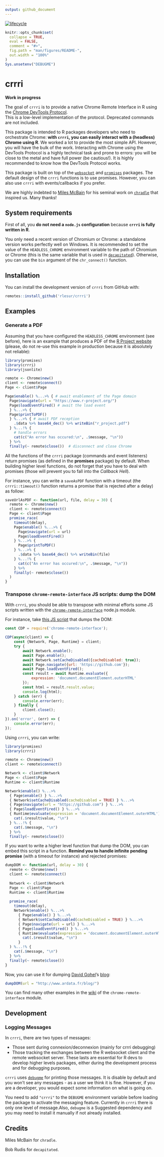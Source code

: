 ```yaml
---
output: github_document
---
```


<!-- README.md is generated from README.Rmd. Please edit that file -->
[![lifecycle](https://img.shields.io/badge/lifecycle-experimental-orange.svg)](https://www.tidyverse.org/lifecycle/#experimental)

```r
knitr::opts_chunk$set(
  collapse = TRUE,
  eval = FALSE,
  comment = "#>",
  fig.path = "man/figures/README-",
  out.width = "100%"
)
Sys.unsetenv("DEBUGME")
```
# crrri

**Work in progress**

The goal of `crrri` is to provide a native Chrome Remote Interface in R using the [Chrome DevTools Protocol](https://chromedevtools.github.io/devtools-protocol/).  
This is a low-level implementation of the protocol. Deprecated commands are not included.  

This package is intended to R packages developers who need to orchestrate Chrome: **with `crrri`, you can easily interact with a (headless) Chrome using R**. We worked a lot to provide the most simple API. However, you will have the bulk of the work. Interacting with Chrome using the DevTools Protocol is a highly technical task and prone to errors: you will be close to the metal and have full power (be cautious!). It is highly recommended to know how the DevTools Protocol works.

This package is built on top of the [`websocket`](https://github.com/rstudio/websocket) and [`promises`](https://cran.r-project.org/package=promises) packages. The default design of the `crrri` functions is to use promises. However, you can also use `crrri` with events/callbacks if you prefer. 

We are highly indebted to [Miles McBain](https://github.com/milesmcbain) for his seminal work on [`chradle`](https://github.com/milesmcbain/chradle) that inspired us. Many thanks!

## System requirements

First of all, you **do not need a `node.js` configuration** because **`crrri` is fully written in R**.  

You only need a recent version of Chromium or Chrome: a standalone version works perfectly well on Windows. It is recommended to set the value of the `HEADLESS_CHROME` environment variable to the path of Chromium or Chrome (this is the same variable that is used in [`decapitated`](https://github.com/hrbrmstr/decapitated)). Otherwise, you can use the `bin` argument of the `chr_connect()` function.

## Installation

You can install the development version of `crrri` from GitHub with:

```r
remotes::install_github('rlesur/crrri')
```

## Examples

### Generate a PDF

Assuming that you have configured the `HEADLESS_CHROME` environment (see before), here is an example that produces a PDF of the [R Project website](https://www.r-project.org/) (please, do not re-use this example in production because it is absolutely not reliable): 

```r
library(promises)
library(crrri)
library(jsonlite)

remote <- Chrome$new() 
client <- remote$connect()
Page <- client$Page

Page$enable() %...>% { # await enablement of the Page domain
  Page$navigate(url = "https://www.r-project.org/") 
  Page$loadEventFired() # await the load event
  } %...>% {
  Page$printToPDF() 
  } %...>% { # await PDF reception
    .$data %>% base64_dec() %>% writeBin("r_project.pdf") 
  } %...!% {
    # handle errors
    cat(c("An error has occured:\n", .$message, "\n")) 
  } %>%
  finally(~ remote$close())  # disconnect and close Chrome
```

All the functions of the `crrri` package (commands and event listeners) return promises (as defined in the **promises** package) by default. When building higher level functions, do not forget that you have to deal with promises (those will prevent you to fall into the _Callback Hell_).

For instance, you can write a `saveAsPDF` function with a timeout (the `crrri::timeout()` function returns a promise that is rejected after a delay) as follow:

```r
saveUrlAsPDF <- function(url, file, delay = 30) {
  remote <- Chrome$new()
  client <- remote$connect()
  Page <- client$Page  
  promise_race(
    timeout(delay),
    Page$enable() %...>% {
      Page$navigate(url = url)
      Page$loadEventFired()
    } %...>% { 
      Page$printToPDF() 
    } %...>% { 
      .$data %>% base64_dec() %>% writeBin(file) 
    } %...!% {
      cat(c("An error has occured:\n", .$message, "\n")) 
    } %>%
    finally(~ remote$close())
  )
}
```

### Transpose `chrome-remote-interface` JS scripts: dump the DOM

With `crrri`, you should be able to transpose with minimal efforts some JS scripts written with the [`chrome-remote-interface`](https://github.com/cyrus-and/chrome-remote-interface) node.js module.

For instance, take [this JS script](https://github.com/cyrus-and/chrome-remote-interface/wiki/Dump-HTML-after-page-load) that dumps the DOM:

```js
const CDP = require('chrome-remote-interface');

CDP(async(client) => {
    const {Network, Page, Runtime} = client;
    try {
        await Network.enable();
        await Page.enable();
        await Network.setCacheDisabled({cacheDisabled: true});
        await Page.navigate({url: 'https://github.com'});
        await Page.loadEventFired();
        const result = await Runtime.evaluate({
            expression: 'document.documentElement.outerHTML'
        });
        const html = result.result.value;
        console.log(html);
    } catch (err) {
        console.error(err);
    } finally {
        client.close();
    }
}).on('error', (err) => {
    console.error(err);
});
```

Using `crrri`, you can write:

```r
library(promises)
library(crrri)

remote <- Chrome$new()
client <- remote$connect()

Network <- client$Network
Page <- client$Page
Runtime <- client$Runtime

Network$enable() %...>% 
  { Page$enable() } %...>%
  { Network$setCacheDisabled(cacheDisabled = TRUE) } %...>%
  { Page$navigate(url = "https://github.com") } %...>% 
  { Page$loadEventFired() } %...>%
  { Runtime$evaluate(expression = 'document.documentElement.outerHTML') } %...>% {
    cat(.$result$value, "\n") 
  } %...!% {
    cat(.$message, "\n") 
  } %>%
  finally(~ remote$close())
```

If you want to write a higher level function that dump the DOM, you can embed this script in a function. **Remind you to handle infinite pending promise** (with a timeout for instance) and rejected promises:

```r
dumpDOM <- function(url, delay = 30) {
  remote <- Chrome$new()
  client <- remote$connect()
  
  Network <- client$Network
  Page <- client$Page
  Runtime <- client$Runtime
  
  promise_race(
    timeout(delay),
    Network$enable() %...>% 
      { Page$enable() } %...>%
      { Network$setCacheDisabled(cacheDisabled = TRUE) } %...>%
      { Page$navigate(url = url) } %...>% 
      { Page$loadEventFired() } %...>%
      { Runtime$evaluate(expression = 'document.documentElement.outerHTML') } %...>% {
        cat(.$result$value, "\n") 
      }
  ) %...!% {
    cat(.$message, "\n") 
  } %>%
  finally(~ remote$close())
}
```

Now, you can use it for dumping [David Gohel](https://github.com/davidgohel)'s [blog](http://www.ardata.fr/blog/):

```r
dumpDOM(url = "http://www.ardata.fr/blog/")
```

You can find many other examples in the [wiki](https://github.com/cyrus-and/chrome-remote-interface/wiki) of the `chrome-remote-interface` module.

## Development

### Logging Messages

In `crrri`, there are two types of messages: 

- Those sent during connexion/deconnexion (mainly for crrri debugging) 
- Those tracking the exchanges between the R websocket client and the remote
websocket server. These lasts are essential for R devs to develop higher levels
packages, either during the development process and for debugging purposes.

`crrri` uses [`debugme`](https://github.com/r-lib/debugme) for printing those
messages. It is disable by default and you won't see any messages - as a user we
think it is fine. However, if you are a developer, you would expect some
information on what is going on.

You need to add `"crrri"` to the `DEBUGME` environment variable before loading
the package to activate the messaging feature. Currently in `crrri` there is
only one level of message.Also, `debugme` is a Suggested dependency and you may
need to install it manually if not already installed.

## Credits

Miles McBain for `chradle`.

Bob Rudis for `decapitated`.
